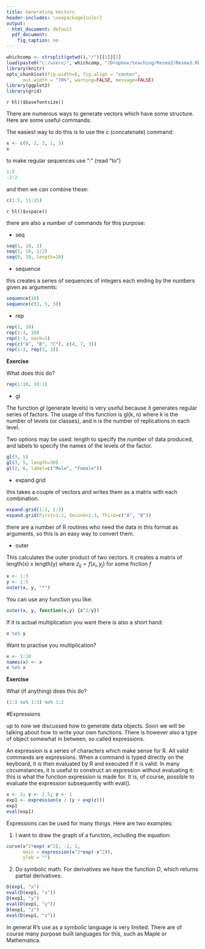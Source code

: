 ---
title: Generating Vectors
header-includes: \usepackage{color}
output:
  html_document: default
  pdf_document:
    fig_caption: no
---

<style>
table, th, td { text-align:right; }
th, td {padding: 10px;}
</style>

```{r, echo=FALSE, warning=FALSE, message=FALSE}
whichcomp <- strsplit(getwd(),"/")[[1]][3]
load(paste0("c:/users/", whichcomp, "/Dropbox/teaching/Resma3/Resma3.RData"))
library(knitr)
opts_chunk$set(fig.width=6, fig.align = "center", 
      out.width = "70%", warning=FALSE, message=FALSE)
library(ggplot2)
library(grid)
```
`r hl()$basefontsize()`

There are numerous ways to generate vectors which have some structure. Here are some useful commands:

The easiest way to do this is to use the *c* (concatenate) command:

```{r}
x <- c(0, 2, 3, 1, 5)
x
```

to make regular sequences use ":" (read "to")

```{r}
1:5
-2:2
```

and then we can combine these:

```{r}
c(1:5, 11:15)
```

`r hl()$vspace()`

there are also a number of commands for this purpose:

-  seq

```{r}
seq(1, 10, 1)
seq(1, 10, 1/2)
seq(0, 10, length=20)
```

-  sequence

this creates a series of sequences of integers each ending by the numbers given as arguments:

```{r}
sequence(10)
sequence(c(2, 5, 3))
```

-  rep

```{r}
rep(1, 10)
rep(1:3, 10)
rep(1:3, each=3)
rep(c("A", "B", "C"), c(4, 7, 3))
rep(1:3, rep(5, 3))
```

**Exercise**

What does this do?

```{r eval=FALSE}
rep(1:10, 10:1)
```

-  gl

The function *gl* (generate levels) is very useful because it generates regular series of factors. The usage of this function is gl(k, n) where k is the number of levels (or classes), and n is the number of replications in each level. 

Two options may be used: length to specify the number of data produced, and labels to specify the names of the levels of the factor. 

```{r}
gl(3, 5)
gl(3, 5, length=30)
gl(2, 6, label=c("Male", "Female"))
```


-  expand.grid

this takes a couple of vectors and writes them as a matrix with each combination.

```{r}
expand.grid(1:2, 1:3)
expand.grid(First=1:2, Second=1:3, Third=c("A", "B"))
```

there are a number of R routines who need the data in this format as arguments, so this is an easy way to convert them.

-  outer

This calculates the outer product of two vectors. It creates a matrix of length(x) x length(y) where $z_{ij} = f(x_i, y_j)$ for some fnction $f$

```{r}
x <- 1:3
y <- 1:5
outer(x, y, "*")
```

You can use any function you like:

```{r}
outer(x, y, function(x,y) {x^2/y})
```

If it is actual multiplication you want there is also a short hand:

```{r}
x %o% y
```

Want to practise you multiplication?

```{r}
x <- 1:10
names(x) <- x
x %o% x
```

**Exercise**

What (if anything) does this do?

```{r eval=FALSE}
(1:3 %o% 1:3) %o% 1:2
```


#Expressions

up to now we discussed how to generate data objects. Soon we will be talking about how to write your own functions. There is however also a type of object somewhat in between, so called expressions.

An expression is a series of characters which make sense for R. All valid commands are expressions. When a command is typed directly on the keyboard, it is then evaluated by R and executed if it is valid. In many circumstances, it is useful to construct an expression without evaluating it: this is what the function expression is made for. It is, of course, possible to evaluate the expression subsequently with eval().

```{r}
x <- 3; y <- 2.5; z <- 1 
exp1 <- expression(x / (y + exp(z))) 
exp1 
eval(exp1) 
```

Expressions can be used for many things. Here are two examples:

1.  I want to draw the graph of a function, including the equation:

```{r}
curve(x^2*exp(-x^2), -2, 2,
      main = expression(x^2*exp(-x^2)), 
      ylab = "")
```

2.  Do symbolic math. For derivatives we have the function *D*, which returns partial derivatives:

```{r}
D(exp1, "x")
eval(D(exp1, "x"))
D(exp1, "y")
eval(D(exp1, "y"))
D(exp1, "z")
eval(D(exp1, "z"))
```

In general R's use as a symbolic language is very limited. There are of course many purpose built languages for this, such as Maple or Mathematica.


